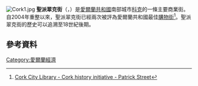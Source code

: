 {{expand|time=2015-03-20T01:22:16+00:00}}
[[File:Cork1.jpg|thumb]]
'''聖派翠克街'''（{{lang-en|St Patrick's Street}}，{{lang-ga|Sráid Naomh Pádraig}}）是[[愛爾蘭共和國|愛爾蘭共和國]]南部城市[[科克|科克]]的一條主要商業街。自2004年重整以來，聖派翠克街已經兩次被評為愛爾蘭共和國最佳[[購物街|購物街]]<ref>[http://www.corkpastandpresent.ie/places/stpatricksstreet/ Cork City Library - Cork history initiative - Patrick Street]</ref>。聖派翠克街的歷史可以追溯至18世紀後期。

==參考資料==
{{reflist}}
{{coord|51|53|55|N|8|28|20|W|region:IE_type:landmark|display=title}}
[[Category:愛爾蘭經濟|Category:愛爾蘭經濟]]